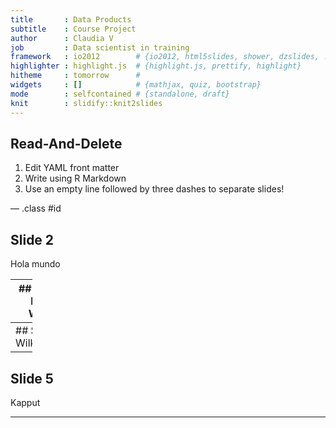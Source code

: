 ```yaml
---
title       : Data Products
subtitle    : Course Project
author      : Claudia V
job         : Data scientist in training
framework   : io2012        # {io2012, html5slides, shower, dzslides, ...}
highlighter : highlight.js  # {highlight.js, prettify, highlight}
hitheme     : tomorrow      # 
widgets     : []            # {mathjax, quiz, bootstrap}
mode        : selfcontained # {standalone, draft}
knit        : slidify::knit2slides
---
```


## Read-And-Delete

1. Edit YAML front matter
2. Write using R Markdown
3. Use an empty line followed by three dashes to separate slides!

--- .class #id 

## Slide 2
Hola mundo 

--- 
## Slide 3
Hello World 

--- 
## Slide 4
Wilkommen

--- 
## Slide 5 
Kapput


--- 

